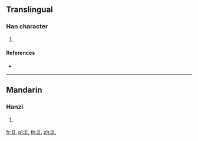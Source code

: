 {{character info/new}}
==Translingual==

===Han character===
{{Han char|rn=96|rad=玉|as=01|sn=5|four=|canj=MGU|ids=⿰𤣩乚}}

# {{defn|Han|sort=玉01}}

====References====
* {{Han ref|kx=0727.040|dkj=20826|hdz=21101.030|uh=738C|ud=29580}}

----

==Mandarin==

===Hanzi===
{{cmn-hanzi|pin=[[chuàn]] ([[chuan4]]), [[qiú]] ([[qiu2]])|wg=ch'uan<sup>4</sup>, ch'iu<sup>2</sup>}}

# {{defn|lang=cmn|sort=玉01}}

[[fr:玌]]
[[pl:玌]]
[[th:玌]]
[[zh:玌]]